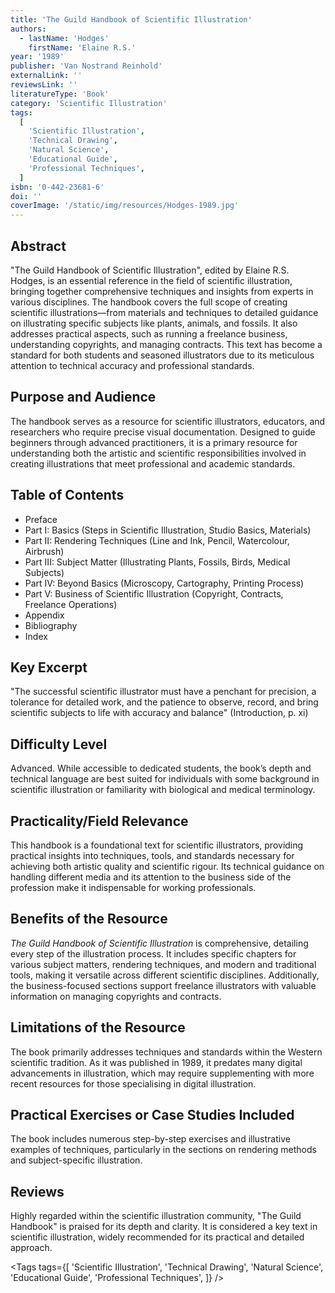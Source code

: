 ```yaml
---
title: 'The Guild Handbook of Scientific Illustration'
authors:
  - lastName: 'Hodges'
    firstName: 'Elaine R.S.'
year: '1989'
publisher: 'Van Nostrand Reinhold'
externalLink: ''
reviewsLink: ''
literatureType: 'Book'
category: 'Scientific Illustration'
tags:
  [
    'Scientific Illustration',
    'Technical Drawing',
    'Natural Science',
    'Educational Guide',
    'Professional Techniques',
  ]
isbn: '0-442-23681-6'
doi: ''
coverImage: '/static/img/resources/Hodges-1989.jpg'
---
```


## Abstract

"The Guild Handbook of Scientific Illustration", edited by Elaine R.S. Hodges, is an essential reference in the field of scientific illustration, bringing together comprehensive techniques and insights from experts in various disciplines. The handbook covers the full scope of creating scientific illustrations—from materials and techniques to detailed guidance on illustrating specific subjects like plants, animals, and fossils. It also addresses practical aspects, such as running a freelance business, understanding copyrights, and managing contracts. This text has become a standard for both students and seasoned illustrators due to its meticulous attention to technical accuracy and professional standards.

## Purpose and Audience

The handbook serves as a resource for scientific illustrators, educators, and researchers who require precise visual documentation. Designed to guide beginners through advanced practitioners, it is a primary resource for understanding both the artistic and scientific responsibilities involved in creating illustrations that meet professional and academic standards.

## Table of Contents

- Preface
- Part I: Basics (Steps in Scientific Illustration, Studio Basics, Materials)
- Part II: Rendering Techniques (Line and Ink, Pencil, Watercolour, Airbrush)
- Part III: Subject Matter (Illustrating Plants, Fossils, Birds, Medical Subjects)
- Part IV: Beyond Basics (Microscopy, Cartography, Printing Process)
- Part V: Business of Scientific Illustration (Copyright, Contracts, Freelance Operations)
- Appendix
- Bibliography
- Index

## Key Excerpt

"The successful scientific illustrator must have a penchant for precision, a tolerance for detailed work, and the patience to observe, record, and bring scientific subjects to life with accuracy and balance" (Introduction, p. xi)

## Difficulty Level

Advanced. While accessible to dedicated students, the book’s depth and technical language are best suited for individuals with some background in scientific illustration or familiarity with biological and medical terminology.

## Practicality/Field Relevance

This handbook is a foundational text for scientific illustrators, providing practical insights into techniques, tools, and standards necessary for achieving both artistic quality and scientific rigour. Its technical guidance on handling different media and its attention to the business side of the profession make it indispensable for working professionals.

## Benefits of the Resource

_The Guild Handbook of Scientific Illustration_ is comprehensive, detailing every step of the illustration process. It includes specific chapters for various subject matters, rendering techniques, and modern and traditional tools, making it versatile across different scientific disciplines. Additionally, the business-focused sections support freelance illustrators with valuable information on managing copyrights and contracts.

## Limitations of the Resource

The book primarily addresses techniques and standards within the Western scientific tradition. As it was published in 1989, it predates many digital advancements in illustration, which may require supplementing with more recent resources for those specialising in digital illustration.

## Practical Exercises or Case Studies Included

The book includes numerous step-by-step exercises and illustrative examples of techniques, particularly in the sections on rendering methods and subject-specific illustration.

## Reviews

Highly regarded within the scientific illustration community, "The Guild Handbook" is praised for its depth and clarity. It is considered a key text in scientific illustration, widely recommended for its practical and detailed approach.

<Tags
  tags={[
    'Scientific Illustration',
    'Technical Drawing',
    'Natural Science',
    'Educational Guide',
    'Professional Techniques',
  ]}
/>

